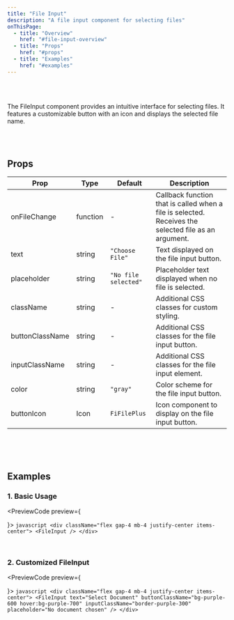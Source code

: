 ```yaml
---
title: "File Input"
description: "A file input component for selecting files"
onThisPage:
  - title: "Overview"
    href: "#file-input-overview"
  - title: "Props"
    href: "#props"
  - title: "Examples"
    href: "#examples"
---
```


<div id="file-input-overview" />

<Divider />
<br/>

<div className="flex gap-4 mb-4 justify-center items-center">
    <FileInput />
</div>

<br/>

<p>
    The <InlineHighlight>FileInput</InlineHighlight> component provides an intuitive interface for selecting files.
    It features a customizable button with an icon and displays the selected file name.
</p>

<br/>
<Divider />
<br/>

<div id="props" />

## Props

| **Prop**          | **Type**   | **Default**                   | **Description**                                                                                           |
|-------------------|------------|-------------------------------|-----------------------------------------------------------------------------------------------------------|
| onFileChange      | function   | -                             | Callback function that is called when a file is selected. Receives the selected file as an argument.      |
| text              | string     | `"Choose File"`               | Text displayed on the file input button.                                                                  |
| placeholder       | string     | `"No file selected"`          | Placeholder text displayed when no file is selected.                                                      |
| className         | string     | -                             | Additional CSS classes for custom styling.                                                                |
| buttonClassName   | string     | -                             | Additional CSS classes for the file input button.                                                         |
| inputClassName    | string     | -                             | Additional CSS classes for the file input element.                                                        |
| color             | string     | `"gray"`                      | Color scheme for the file input button.                                                                   |
| buttonIcon        | Icon       | `FiFilePlus`                  | Icon component to display on the file input button.                                                       |

<br/>
<br/>
<Divider />
<br/>

<div id="examples" />

## Examples

### 1. Basic Usage

<PreviewCode preview={
    <div className="flex gap-4 mb-4 justify-center items-center">
        <FileInput />
    </div>
}>
    ```javascript
    <div className="flex gap-4 mb-4 justify-center items-center">
        <FileInput />
    </div>
    ```
</PreviewCode>

<br />

### 2. Customized FileInput

<PreviewCode preview={
    <div className="flex gap-4 mb-4 justify-center items-center">
        <FileInput
            text="Select Document"
            buttonClassName="bg-purple-600 hover:bg-purple-700"
            inputClassName="border-purple-300"
            placeholder="No document chosen"
        />
    </div>
}>
    ```javascript
    <div className="flex gap-4 mb-4 justify-center items-center">
        <FileInput
            text="Select Document"
            buttonClassName="bg-purple-600 hover:bg-purple-700"
            inputClassName="border-purple-300"
            placeholder="No document chosen"
        />
    </div>
    ```
</PreviewCode>

<br/>

